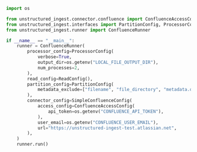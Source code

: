 ```python Python
import os

from unstructured_ingest.connector.confluence import ConfluenceAccessConfig, SimpleConfluenceConfig
from unstructured_ingest.interfaces import PartitionConfig, ProcessorConfig, ReadConfig
from unstructured_ingest.runner import ConfluenceRunner

if __name__ == "__main__":
    runner = ConfluenceRunner(
        processor_config=ProcessorConfig(
            verbose=True,
            output_dir=os.getenv("LOCAL_FILE_OUTPUT_DIR"),
            num_processes=2,
        ),
        read_config=ReadConfig(),
        partition_config=PartitionConfig(
            metadata_exclude=["filename", "file_directory", "metadata.data_source.date_processed"],
        ),
        connector_config=SimpleConfluenceConfig(
            access_config=ConfluenceAccessConfig(
                api_token=os.getenv("CONFLUENCE_API_TOKEN"),
            ),
            user_email=os.getenv("CONFLUENCE_USER_EMAIL"),
            url="https://unstructured-ingest-test.atlassian.net",
        ),
    )
    runner.run()
```
